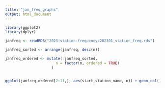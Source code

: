 ```yaml
---
title: "jan_freq_graphs"
output: html_document
---
```



```r
library(ggplot2)
library(dplyr)
```



```r

janfreq <- readRDS("2023-station-frequency/202301_station_freq.rds")

janfreq_sorted <- arrange(janfreq, desc(n))

janfreq_ordered <- mutate( janfreq_sorted, 
                       n = factor(n, ordered = TRUE)
                     )


ggplot(janfreq_ordered[2:11,], aes(start_station_name, n)) + geom_col() + theme(axis.text.x = element_text(angle = 60, hjust = 1))

```


